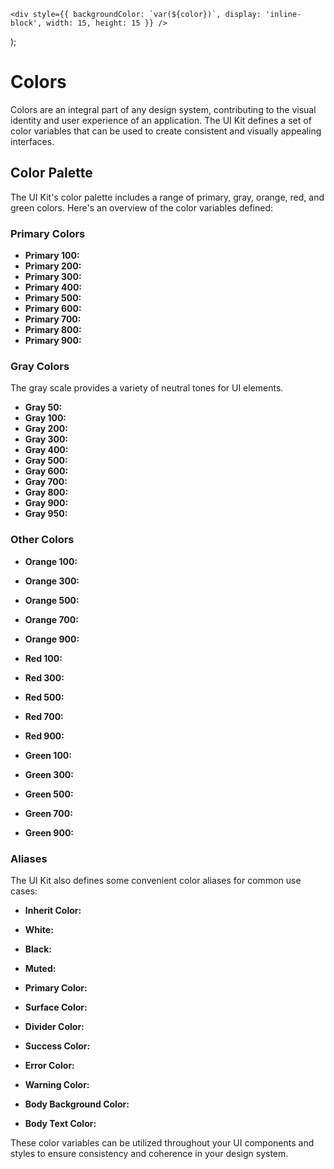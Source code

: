
<Meta title="Design System/Colors" />

    <div style={{ backgroundColor: `var(${color})`, display: 'inline-block', width: 15, height: 15 }} />
);

# Colors

Colors are an integral part of any design system, contributing to the visual identity and user experience of an
application. The UI Kit defines a set of color variables that can be used to create consistent and visually appealing
interfaces.

## Color Palette

The UI Kit's color palette includes a range of primary, gray, orange, red, and green colors. Here's an overview of the
color variables defined:

### Primary Colors

-   **Primary 100:** <ColorBox color="--0xf-color-primary-100" />
-   **Primary 200:** <ColorBox color="--0xf-color-primary-200" />
-   **Primary 300:** <ColorBox color="--0xf-color-primary-300" />
-   **Primary 400:** <ColorBox color="--0xf-color-primary-400" />
-   **Primary 500:** <ColorBox color="--0xf-color-primary-500" />
-   **Primary 600:** <ColorBox color="--0xf-color-primary-600" />
-   **Primary 700:** <ColorBox color="--0xf-color-primary-700" />
-   **Primary 800:** <ColorBox color="--0xf-color-primary-800" />
-   **Primary 900:** <ColorBox color="--0xf-color-primary-900" />

### Gray Colors

The gray scale provides a variety of neutral tones for UI elements.

-   **Gray 50:** <ColorBox color="--0xf-color-gray-50" />
-   **Gray 100:** <ColorBox color="--0xf-color-gray-100" />
-   **Gray 200:** <ColorBox color="--0xf-color-gray-200" />
-   **Gray 300:** <ColorBox color="--0xf-color-gray-300" />
-   **Gray 400:** <ColorBox color="--0xf-color-gray-400" />
-   **Gray 500:** <ColorBox color="--0xf-color-gray-500" />
-   **Gray 600:** <ColorBox color="--0xf-color-gray-600" />
-   **Gray 700:** <ColorBox color="--0xf-color-gray-700" />
-   **Gray 800:** <ColorBox color="--0xf-color-gray-800" />
-   **Gray 900:** <ColorBox color="--0xf-color-gray-900" />
-   **Gray 950:** <ColorBox color="--0xf-color-gray-950" />

### Other Colors

-   **Orange 100:** <ColorBox color="--0xf-color-orange-100" />
-   **Orange 300:** <ColorBox color="--0xf-color-orange-300" />
-   **Orange 500:** <ColorBox color="--0xf-color-orange-500" />
-   **Orange 700:** <ColorBox color="--0xf-color-orange-700" />
-   **Orange 900:** <ColorBox color="--0xf-color-orange-900" />

-   **Red 100:** <ColorBox color="--0xf-color-red-100" />
-   **Red 300:** <ColorBox color="--0xf-color-red-300" />
-   **Red 500:** <ColorBox color="--0xf-color-red-500" />
-   **Red 700:** <ColorBox color="--0xf-color-red-700" />
-   **Red 900:** <ColorBox color="--0xf-color-red-900" />

-   **Green 100:** <ColorBox color="--0xf-color-green-100" />
-   **Green 300:** <ColorBox color="--0xf-color-green-300" />
-   **Green 500:** <ColorBox color="--0xf-color-green-500" />
-   **Green 700:** <ColorBox color="--0xf-color-green-700" />
-   **Green 900:** <ColorBox color="--0xf-color-green-900" />

### Aliases

The UI Kit also defines some convenient color aliases for common use cases:

-   **Inherit Color:** <ColorBox color="--0xf-color-inherit" />
-   **White:** <ColorBox color="--0xf-color-white" />
-   **Black:** <ColorBox color="--0xf-color-black" />
-   **Muted:** <ColorBox color="--0xf-color-muted" />

-   **Primary Color:** <ColorBox color="--0xf-color-primary" />
-   **Surface Color:** <ColorBox color="--0xf-color-surface" />
-   **Divider Color:** <ColorBox color="--0xf-color-divider" />

-   **Success Color:** <ColorBox color="--0xf-color-success" />
-   **Error Color:** <ColorBox color="--0xf-color-error" />
-   **Warning Color:** <ColorBox color="--0xf-color-warning" />

-   **Body Background Color:** <ColorBox color="--0xf-color-body-background-color" />
-   **Body Text Color:** <ColorBox color="--0xf-color-body-color" />

These color variables can be utilized throughout your UI components and styles to ensure consistency and coherence in
your design system.
